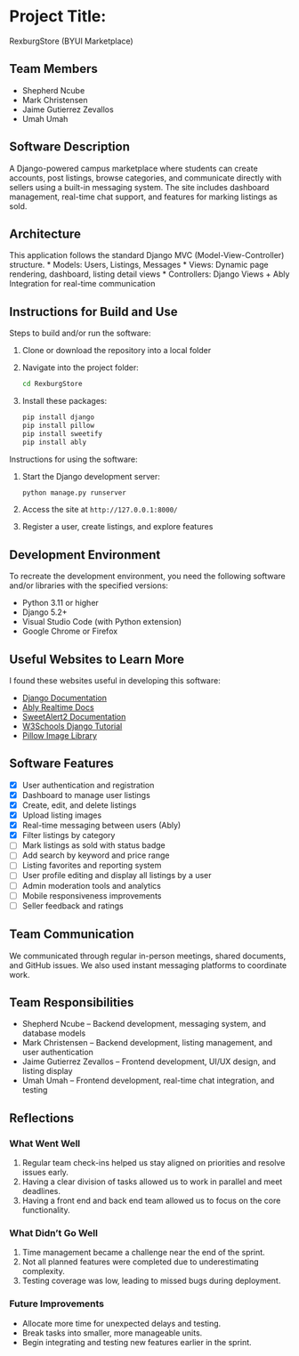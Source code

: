 # Project Title:

RexburgStore (BYUI Marketplace)

## Team Members
* Shepherd Ncube
* Mark Christensen
* Jaime Gutierrez Zevallos
* Umah Umah

## Software Description
A Django-powered campus marketplace where students can create accounts, post listings, browse categories, and communicate directly with sellers using a built-in messaging system. The site includes dashboard management, real-time chat support, and features for marking listings as sold.

## Architecture
This application follows the standard Django MVC (Model-View-Controller) structure.
* Models: Users, Listings, Messages
* Views: Dynamic page rendering, dashboard, listing detail views
* Controllers: Django Views + Ably Integration for real-time communication

## Instructions for Build and Use

Steps to build and/or run the software:

1. Clone or download the repository into a local folder  
2. Navigate into the project folder:  
   ```bash
   cd RexburgStore
   ```
3. Install these packages:
   ```bash
   pip install django
   pip install pillow          
   pip install sweetify        
   pip install ably             
   ```

Instructions for using the software:

1. Start the Django development server:  
   ```bash
   python manage.py runserver
   ```
2. Access the site at `http://127.0.0.1:8000/`
3. Register a user, create listings, and explore features

## Development Environment 

To recreate the development environment, you need the following software and/or libraries with the specified versions:

* Python 3.11 or higher
* Django 5.2+
* Visual Studio Code (with Python extension)
* Google Chrome or Firefox

## Useful Websites to Learn More

I found these websites useful in developing this software:

* [Django Documentation](https://docs.djangoproject.com/en/5.2/)
* [Ably Realtime Docs](https://ably.com/docs)
* [SweetAlert2 Documentation](https://sweetalert2.github.io/)
* [W3Schools Django Tutorial](https://www.w3schools.com/django/)
* [Pillow Image Library](https://pillow.readthedocs.io/en/stable/)

## Software Features
- [x] User authentication and registration
- [x] Dashboard to manage user listings
- [x] Create, edit, and delete listings
- [x] Upload listing images
- [x] Real-time messaging between users (Ably)
- [x] Filter listings by category
- [ ] Mark listings as sold with status badge
- [ ] Add search by keyword and price range
- [ ] Listing favorites and reporting system
- [ ] User profile editing and display all listings by a user
- [ ] Admin moderation tools and analytics
- [ ] Mobile responsiveness improvements
- [ ] Seller feedback and ratings

## Team Communication
We communicated through regular in-person meetings, shared documents, and GitHub issues. We also used instant messaging platforms to coordinate work.

## Team Responsibilities
* Shepherd Ncube – Backend development, messaging system, and database models
* Mark Christensen – Backend development, listing management, and user authentication
* Jaime Gutierrez Zevallos – Frontend development, UI/UX design, and listing display
* Umah Umah – Frontend development, real-time chat integration, and testing

## Reflections

### What Went Well
1. Regular team check-ins helped us stay aligned on priorities and resolve issues early.
2. Having a clear division of tasks allowed us to work in parallel and meet deadlines.
3. Having a front end and back end team allowed us to focus on the core functionality.

### What Didn't Go Well
1. Time management became a challenge near the end of the sprint.
2. Not all planned features were completed due to underestimating complexity.
3. Testing coverage was low, leading to missed bugs during deployment.

### Future Improvements
* Allocate more time for unexpected delays and testing.
* Break tasks into smaller, more manageable units.
* Begin integrating and testing new features earlier in the sprint.